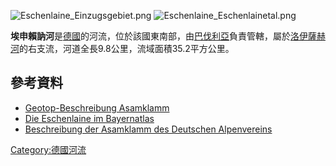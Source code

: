 {{No footnotes|time=2020-12-06T02:59:51+00:00}}
{{Coord|47|35|56.22|N|11|11|21.41|E|display=title}}
[[Image:Eschenlaine_Einzugsgebiet.png|right]]
[[Image:Eschenlaine_Eschenlainetal.png|right]]

'''埃申賴訥河'''是[[德國|德國]]的河流，位於該國東南部，由[[巴伐利亞|巴伐利亞]]負責管轄，屬於[[洛伊薩赫河|洛伊薩赫河]]的右支流，河道全長9.8公里，流域面積35.2平方公里。

==參考資料==
* [https://www.umweltatlas.bayern.de/mapapps/resources/reports/geotope/generateBericht.pdf?additionallayerfieldvalue=180R024 Geotop-Beschreibung Asamklamm] {{Wayback|url=https://www.umweltatlas.bayern.de/mapapps/resources/reports/geotope/generateBericht.pdf?additionallayerfieldvalue=180R024 |date=20190814044538 }}
* [https://v.bayern.de/PFkQw Die Eschenlaine im Bayernatlas]
* [https://www.alpenverein-muenchen-oberland.de/uploads/images/dhrWOKGlhSXfknTB4Rm7hw/asamklamm.pdf Beschreibung der Asamklamm des Deutschen Alpenvereins] {{Wayback|url=https://www.alpenverein-muenchen-oberland.de/uploads/images/dhrWOKGlhSXfknTB4Rm7hw/asamklamm.pdf |date=20200922083838 }}

{{Germany-geo-stub}}
[[Category:德國河流|Category:德國河流]]